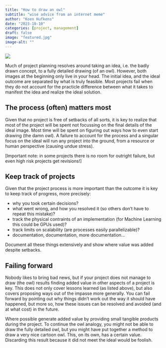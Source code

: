 ```yaml
---
title: "How to draw an owl"
subtitle: "wise advice from an internet meme"
author: "Koen Hufkens"
date: "2023-10-10"
categories: [project, management]
draft: false
image: "featured.jpg"
image-alt: ""
---
```


![](featured.jpg){.preview-image}

Much of project planning resolves around taking an idea, i.e. the badly drawn concept, to a fully detailed drawing (of an owl). However, both images at the beginning only live in your head. The initial idea, and the ideal outcome are separated by what is truly feasible. Most projects fail when they do not account for the practicle difference between what it takes to manifest the idea and realize the ideal solution.

## The process (often) matters most

Given that no project is free of setbacks of all sorts, it is key to realize that most of the project will be spent not focussing on the final details of the ideal image. Most time will be spent on figuring out ways how to even start drawing (the damn owl). A failure to account for the process and a singular focus on the ideal will run any project into the ground, from a resource or human perspective (causing undue stress).

[Important note: in some projects there is no room for outright failure, but even high risk projects get revisions!]

## Keep track of projects

Given that the project process is more important than the outcome it is key to keep track of progress, more precisely:

- why you took certain decisions?
- what went wrong, and how you resolved it (so others don't have to repeat this mistake)?
- track the physical contraints of an implementation (for Machine Learning this could be GPUs used)?
- track limits on scalability (are processes easily parallelizable)?
- documentation, documentation, more documentation...
 
Document all these things extensively and show where value was added despite setbacks.

## Failing forward

Nobody likes to bring bad news, but if your project does not manage to draw (the owl) results finding added value in other aspects of a project is key. This does not only cover lessons learned (as listed above), but also covers proposing ways out of the impasse more generally. You can fail forward by pointing out why things didn't work out the way it should have happened, but more so, how these issues can be resolved and avoided (and at what cost) in the future.

Where possible generate added value by providing small tangible products during the project. To continue the owl analogy, you might not be able to draw the fully detailed owl, but you might have put together a method to draw a very nice cartoon owl. This, on its own, has a certain value. Discarding this result because it did not meet the ideal would be foolish.
